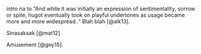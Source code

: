intro na to
"And while it was initially an expression of sentimentality, sorrow or spite, hugot eventually took on playful undertones as usage became more and more widespread.. "
Blah blah [@alk13].

Sinasaksak [@mat12]

Amusement [@gey15].